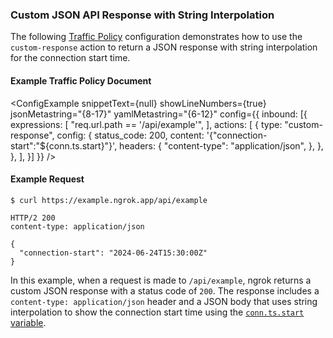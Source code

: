 
### Custom JSON API Response with String Interpolation

The following [Traffic Policy](/docs/http/traffic-policy/index.mdx) 
configuration demonstrates how to use the `custom-response` action to return a 
JSON response with string interpolation for the connection start time.

#### Example Traffic Policy Document

<ConfigExample
  snippetText={null}
  showLineNumbers={true}
  jsonMetastring="{8-17}"
  yamlMetastring="{6-12}"
	config={{
		inbound: [{
			expressions: [
				"req.url.path == '/api/example'",
			],
			actions: [
				{
					type: "custom-response",
					config: {
						status_code: 200,
						content: '{"connection-start":"${conn.ts.start}"}',
						headers: {
							"content-type": "application/json",
						},
					},
				},
			],
		}]
	}}
/>

#### Example Request

```shell
$ curl https://example.ngrok.app/api/example

HTTP/2 200
content-type: application/json

{
  "connection-start": "2024-06-24T15:30:00Z"
}
```

In this example, when a request is made to `/api/example`, ngrok returns a 
custom JSON response with a status code of `200`. The response includes a 
`content-type: application/json` header and a JSON body that uses string 
interpolation to show the connection start time using the [`conn.ts.start`
variable](/docs/http/traffic-policy/expressions/variables/#conntsstart).
